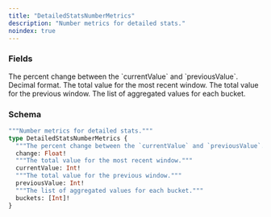```yaml
---
title: "DetailedStatsNumberMetrics"
description: "Number metrics for detailed stats."
noindex: true
---
```


### Fields

<ResponseField name="change" type="Float!" required>
  The percent change between the `currentValue` and `previousValue`. Decimal format.
</ResponseField>

<ResponseField name="currentValue" type="Int!" required>
  The total value for the most recent window.
</ResponseField>

<ResponseField name="previousValue" type="Int!" required>
  The total value for the previous window.
</ResponseField>

<ResponseField name="buckets" type="[Int]!" required>
  The list of aggregated values for each bucket.
</ResponseField>

### Schema


```graphql 
"""Number metrics for detailed stats."""
type DetailedStatsNumberMetrics {
  """The percent change between the `currentValue` and `previousValue`. Decimal format."""
  change: Float!
  """The total value for the most recent window."""
  currentValue: Int!
  """The total value for the previous window."""
  previousValue: Int!
  """The list of aggregated values for each bucket."""
  buckets: [Int]!
}
```
